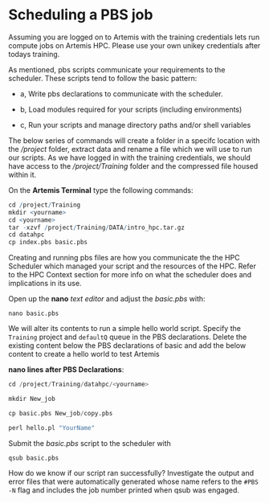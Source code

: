 # Scheduling a PBS job

Assuming you are logged on to Artemis with the training credentials lets run compute jobs on Artemis HPC. Please use your own unikey credentials after todays training.


As mentioned, pbs scripts communicate your requirements to the scheduler. These scripts tend to follow the basic pattern:

- a, Write pbs declarations to communicate with the scheduler.

- b, Load modules required for your scripts (including environments)

- c, Run your scripts and manage directory paths and/or shell variables

The below series of commands will create a folder in a specifc location with the */project* folder, extract data and rename a file which we will use to run our scripts. As we have logged in with the training credentials, we should have access to the */project/Training* folder and the compressed file housed within it.

On the **Artemis Terminal** type the following commands:

```r
cd /project/Training
mkdir <yourname>
cd <yourname>
tar -xzvf /project/Training/DATA/intro_hpc.tar.gz
cd datahpc
cp index.pbs basic.pbs
```

Creating and running pbs files are how you communicate the the HPC Scheduler which managed your script and the resources of the HPC. Refer to the HPC Context section for more info on what the scheduler does and implications in its use.

Open up the **nano** *text editor* and adjust the *basic.pbs* with:

```nano basic.pbs
```

We will alter its contents to run a simple hello world script. Specify the `Training` project and `defaultQ` queue in the PBS declarations. Delete the existing content below the PBS declarations of basic and add the below content to create a hello world to test Artemis

**nano lines after PBS Declarations**:

```python
cd /project/Training/datahpc/<yourname>

mkdir New_job

cp basic.pbs New_job/copy.pbs

perl hello.pl "YourName"
```

Submit the *basic.pbs* script to the scheduler with

```qsub basic.pbs
```

How do we know if our script ran successfully? Investigate the output and error files that were automatically generated whose name refers to the `#PBS -N` flag and includes the job number printed when qsub was engaged.

